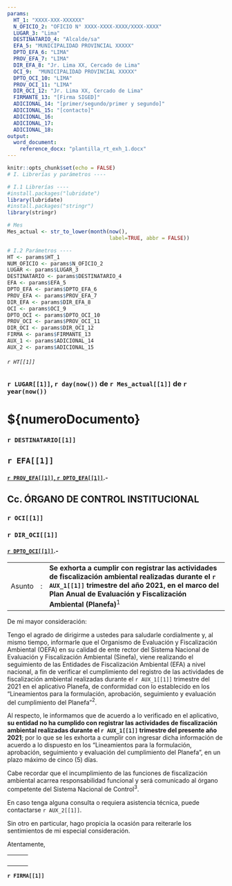 ---
params:
  HT_1: "XXXX-XXX-XXXXXX"
  N_OFICIO_2: "OFICIO N° XXXX-XXXX-XXXX/XXXX-XXXX"
  LUGAR_3: "Lima"
  DESTINATARIO_4: "Alcalde/sa"
  EFA_5: "MUNICIPALIDAD PROVINCIAL XXXXX"
  DPTO_EFA_6: "LIMA"
  PROV_EFA_7: "LIMA"
  DIR_EFA_8: "Jr. Lima XX, Cercado de Lima"
  OCI_9:  "MUNICIPALIDAD PROVINCIAL XXXXX"
  DPTO_OCI_10: "LIMA"
  PROV_OCI_11: "LIMA"
  DIR_OCI_12: "Jr. Lima XX, Cercado de Lima"
  FIRMANTE_13: "[Firma SIGED]"
  ADICIONAL_14: "[primer/segundo/primer y segundo]"
  ADICIONAL_15: "[contacto]"
  ADICIONAL_16:
  ADICIONAL_17:
  ADICIONAL_18:
output: 
  word_document:
    reference_docx: "plantilla_rt_exh_1.docx"
---

```{r setup, include=FALSE}
knitr::opts_chunk$set(echo = FALSE)
# I. Librerías y parámetros ----

# I.1 Librerías ----
#install.packages("lubridate")
library(lubridate)
#install.packages("stringr")
library(stringr)

# Mes
Mes_actual <- str_to_lower(month(now(), 
                                 label=TRUE, abbr = FALSE))

# I.2 Parámetros ----
HT <- params$HT_1 
NUM_OFICIO <- params$N_OFICIO_2
LUGAR <- params$LUGAR_3
DESTINATARIO <- params$DESTINATARIO_4
EFA <- params$EFA_5 
DPTO_EFA <- params$DPTO_EFA_6
PROV_EFA <- params$PROV_EFA_7
DIR_EFA <- params$DIR_EFA_8
OCI <- params$OCI_9 
DPTO_OCI <- params$DPTO_OCI_10
PROV_OCI <- params$PROV_OCI_11
DIR_OCI <- params$DIR_OCI_12
FIRMA <- params$FIRMANTE_13
AUX_1 <- params$ADICIONAL_14
AUX_2 <- params$ADICIONAL_15


```

###### `r HT[[1]]`

### `r LUGAR[[1]]`, `r day(now())` de `r Mes_actual[[1]]` de `r year(now())`

# \${numeroDocumento}

### `r DESTINATARIO[[1]]`

## `r EFA[[1]]`

#### [`r PROV_EFA[[1]]`, `r DPTO_EFA[[1]]`]{.ul}.-

## Cc. ÓRGANO DE CONTROL INSTITUCIONAL

### `r OCI[[1]]`

### `r DIR_OCI[[1]]`

#### [`r DPTO_OCI[[1]]`]{.ul}.-

|        |     |                                                                                                                                                                                                                                 |
|--------|-----|---------------------------------------------------------------------------------------------------------------------------------------------------------------------------------------------------------------------------------|
| Asunto | :   | **Se exhorta a cumplir con registrar las actividades de fiscalización ambiental realizadas durante el `r AUX_1[[1]]` trimestre del año 2021, en el marco del Plan Anual de Evaluación y Fiscalización Ambiental (Planefa)**$^1$ |

De mi mayor consideración:

Tengo el agrado de dirigirme a ustedes para saludarle cordialmente y, al mismo tiempo, informarle que el Organismo de Evaluación y Fiscalización Ambiental (OEFA) en su calidad de ente rector del Sistema Nacional de Evaluación y Fiscalización Ambiental (Sinefa), viene realizando el seguimiento de las Entidades de Fiscalización Ambiental (EFA) a nivel nacional, a fin de verificar el cumplimiento del registro de las actividades de fiscalización ambiental realizadas durante el `r AUX_1[[1]]` trimestre del 2021 en el aplicativo Planefa, de conformidad con lo establecido en los "Lineamientos para la formulación, aprobación, seguimiento y evaluación del cumplimiento del Planefa"$^2$.

Al respecto, le informamos que de acuerdo a lo verificado en el aplicativo, **su entidad no ha cumplido con registrar las actividades de fiscalización ambiental realizadas durante el `r AUX_1[[1]]` trimestre del presente año 2021**; por lo que se les exhorta a cumplir con ingresar dicha información de acuerdo a lo dispuesto en los "Lineamientos para la formulación, aprobación, seguimiento y evaluación del cumplimiento del Planefa", en un plazo máximo de cinco (5) días.

Cabe recordar que el incumplimiento de las funciones de fiscalización ambiental acarrea responsabilidad funcional y será comunicado al órgano competente del Sistema Nacional de Control$^3$.

En caso tenga alguna consulta o requiera asistencia técnica, puede contactarse `r AUX_2[[1]]`.

Sin otro en particular, hago propicia la ocasión para reiterarle los sentimientos de mi especial consideración.

Atentamente,

|     |     |     |
|-----|-----|-----|
|     |     |     |
|     |     |     |
|     |     |     |
|     |     |     |

**`r FIRMA[[1]]`**
